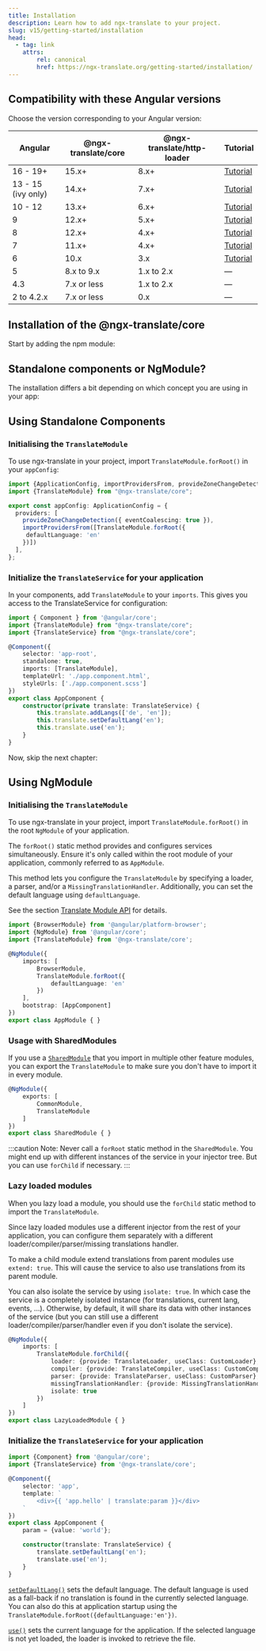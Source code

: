 ```yaml
---
title: Installation
description: Learn how to add ngx-translate to your project.
slug: v15/getting-started/installation
head:
  - tag: link
    attrs:
        rel: canonical
        href: https://ngx-translate.org/getting-started/installation/
---
```


<link rel="canonical" href="https://www.example.com" />


## Compatibility with these Angular versions

Choose the version corresponding to your Angular version:

| Angular       | **@ngx-translate/core** | **@ngx-translate/http-loader** | Tutorial |
| ------------- | ------------------- | -------------------------- |--- |
| 16 - 19+ | 15.x+ | 8.x+ | [Tutorial](https://www.codeandweb.com/babeledit/tutorials/how-to-translate-your-angular-app-with-ngx-translate) |
| 13 - 15 (ivy only) | 14.x+               | 7.x+ | [Tutorial](https://www.codeandweb.com/babeledit/tutorials/how-to-translate-your-angular-app-with-ngx-translate) |
| 10 - 12   | 13.x+               | 6.x+  | [Tutorial](https://www.codeandweb.com/babeledit/tutorials/how-to-translate-your-angular-app-with-ngx-translate) |
| 9             | 12.x+               | 5.x+  | [Tutorial](https://www.codeandweb.com/babeledit/tutorials/how-to-translate-your-angular-app-with-ngx-translate) |
| 8             | 12.x+               | 4.x+  | [Tutorial](https://www.codeandweb.com/babeledit/tutorials/how-to-translate-your-angular-app-with-ngx-translate) |
| 7             | 11.x+               | 4.x+  | [Tutorial](https://www.codeandweb.com/babeledit/tutorials/how-to-translate-your-angular7-app-with-ngx-translate) |
| 6             | 10.x                | 3.x   | [Tutorial](https://www.codeandweb.com/babeledit/tutorials/how-to-translate-your-angular6-app-with-ngx-translate) |
| 5             | 8.x to 9.x          | 1.x to 2.x | — |
| 4.3           | 7.x or less         | 1.x to 2.x  | — |
| 2 to 4.2.x    | 7.x or less         | 0.x  | — |
## Installation of the @ngx-translate/core

Start by adding the npm module:

<PackageManagers pkg="@ngx-translate/core" />

## Standalone components or NgModule?

The installation differs a bit depending on which concept you are using in your app:

<CardGrid>
  <LinkCard title="Standalone Components" href="#using-standalone-components" description="You application has a file app.config.ts in src/app. Your components set the property 'standalone:true.'" />

  <LinkCard title="NgModule" href="#using-ngmodule" description="You application has a file app.module.ts in src/app. Your components have no 'standalone' property." />
</CardGrid>

## Using Standalone Components

### Initialising the `TranslateModule`

To use ngx-translate in your project, import `TranslateModule.forRoot()` in your `appConfig`:

~~~ts title="app.config.ts"
import {ApplicationConfig, importProvidersFrom, provideZoneChangeDetection} from "@angular/core";
import {TranslateModule} from "@ngx-translate/core";

export const appConfig: ApplicationConfig = {
  providers: [
    provideZoneChangeDetection({ eventCoalescing: true }),
    importProvidersFrom([TranslateModule.forRoot({
     defaultLanguage: 'en'
    })])
  ],
};
~~~

### Initialize the `TranslateService` for your application

In your components, add `TranslateModule` to your `imports`.  This gives you access to the
TranslateService for configuration:

~~~ts {2-3,8,13-17} title="app.component.ts"
import { Component } from '@angular/core';
import {TranslateModule} from "@ngx-translate/core";
import {TranslateService} from "@ngx-translate/core";

@Component({
    selector: 'app-root',
    standalone: true,
    imports: [TranslateModule],
    templateUrl: './app.component.html',
    styleUrls: ['./app.component.scss']
})
export class AppComponent {
    constructor(private translate: TranslateService) {
        this.translate.addLangs(['de', 'en']);
        this.translate.setDefaultLang('en');
        this.translate.use('en');
    }
}
~~~

Now, skip the next chapter:

<LinkCard title="Loading translation files" href="/getting-started/translation-files" />

## Using NgModule

### Initialising the `TranslateModule`

To use ngx-translate in your project, import `TranslateModule.forRoot()` in the
root `NgModule` of your application.

The `forRoot()` static method provides and configures services simultaneously.
Ensure it's only called within the root module of your application, commonly
referred to as `AppModule`.

This method lets you configure the `TranslateModule` by specifying a loader,
a parser, and/or a `MissingTranslationHandler`. Additionally, you can set the
default language using `defaultLanguage`.

See the section [Translate Module API](/v15/reference/translate-module-api) for details.

~~~ts {3,8-10}  title="app.module.ts"
import {BrowserModule} from '@angular/platform-browser';
import {NgModule} from '@angular/core';
import {TranslateModule} from '@ngx-translate/core';

@NgModule({
    imports: [
        BrowserModule,
        TranslateModule.forRoot({
            defaultLanguage: 'en'
        })
    ],
    bootstrap: [AppComponent]
})
export class AppModule { }
~~~

### Usage with SharedModules

If you use a [`SharedModule`](https://angular.dev/guide/ngmodules/sharing) that you import in multiple other feature modules,
you can export the `TranslateModule` to make sure you don't have to import it in every module.

~~~ts
@NgModule({
    exports: [
        CommonModule,
        TranslateModule
    ]
})
export class SharedModule { }
~~~

:::caution
Note: Never call a `forRoot` static method in the `SharedModule`. You might end up with different
instances of the service in your injector tree. But you can use `forChild` if necessary.
:::

### Lazy loaded modules

When you lazy load a module, you should use the `forChild` static method to import the `TranslateModule`.

Since lazy loaded modules use a different injector from the rest of your application, you can configure them
separately with a different loader/compiler/parser/missing translations handler.

To make a child module extend translations from parent modules use `extend: true`. This will cause the service to also
use translations from its parent module.

You can also isolate the service by using `isolate: true`. In which case the service is a completely isolated
instance (for translations, current lang, events, ...).
Otherwise, by default, it will share its data with other instances of the service (but you can still use a
different loader/compiler/parser/handler even if you don't isolate the service).

~~~ts
@NgModule({
    imports: [
        TranslateModule.forChild({
            loader: {provide: TranslateLoader, useClass: CustomLoader},
            compiler: {provide: TranslateCompiler, useClass: CustomCompiler},
            parser: {provide: TranslateParser, useClass: CustomParser},
            missingTranslationHandler: {provide: MissingTranslationHandler, useClass: CustomHandler},
            isolate: true
        })
    ]
})
export class LazyLoadedModule { }
~~~

### Initialize the `TranslateService` for your application

~~~ts {2,7,11-16} title="app.component.ts"
import {Component} from '@angular/core';
import {TranslateService} from '@ngx-translate/core';

@Component({
    selector: 'app',
    template: `
        <div>{{ 'app.hello' | translate:param }}</div>
    `
})
export class AppComponent {
    param = {value: 'world'};

    constructor(translate: TranslateService) {
        translate.setDefaultLang('en');
        translate.use('en');
    }
}
~~~

[`setDefaultLang()`](/v15/reference/translate-service-api#setdefaultlang) sets the default language. The default language is used
as a fall-back if no translation is found in the currently selected language.
You can also do this at application startup using the `TranslateModule.forRoot({defaultLanguage:'en'})`.

[`use()`](/v15/reference/translate-service-api#use) sets the current language for the application. If the selected language is not yet
loaded, the loader is invoked to retrieve the file.
